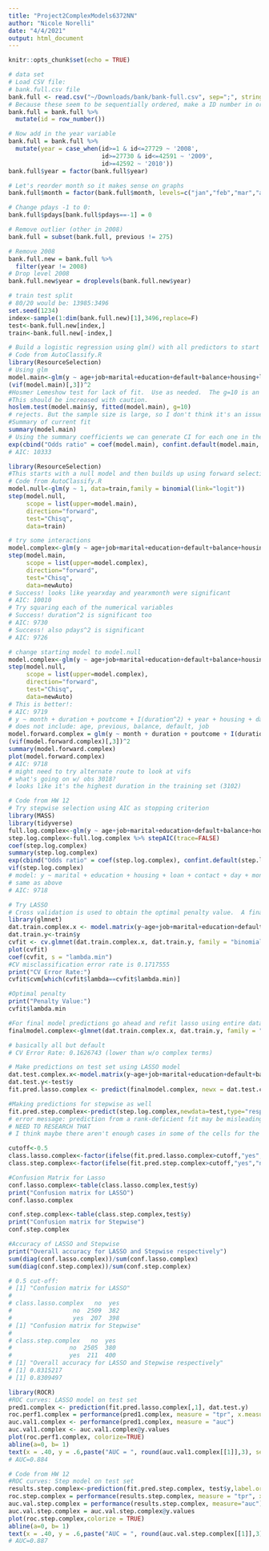 ```yaml
---
title: "Project2ComplexModels6372NN"
author: "Nicole Norelli"
date: "4/4/2021"
output: html_document
---
```


```r
knitr::opts_chunk$set(echo = TRUE)
```

```r
# data set
# Load CSV file:
# bank.full.csv file
bank.full <- read.csv("~/Downloads/bank/bank-full.csv", sep=";", stringsAsFactors=TRUE)
# Because these seem to be sequentially ordered, make a ID number in order
bank.full = bank.full %>%
  mutate(id = row_number())

# Now add in the year variable
bank.full = bank.full %>%
  mutate(year = case_when(id>=1 & id<=27729 ~ '2008',
                          id>=27730 & id<=42591 ~ '2009',
                          id>=42592 ~ '2010'))
bank.full$year = factor(bank.full$year)

# Let's reorder month so it makes sense on graphs
bank.full$month = factor(bank.full$month, levels=c("jan","feb","mar","apr","may","jun","jul","aug","sep","oct","nov","dec"))

# Change pdays -1 to 0:
bank.full$pdays[bank.full$pdays==-1] = 0

# Remove outlier (other in 2008)
bank.full = subset(bank.full, previous != 275)

# Remove 2008
bank.full.new = bank.full %>%
  filter(year != 2008)
# Drop level 2008
bank.full.new$year = droplevels(bank.full.new$year)
```

```r
# train test split
# 80/20 would be: 13985:3496
set.seed(1234)
index<-sample(1:dim(bank.full.new)[1],3496,replace=F)
test<-bank.full.new[index,]
train<-bank.full.new[-index,]
```

```r
# Build a logistic regression using glm() with all predictors to start
# Code from AutoClassify.R
library(ResourceSelection)
# Using glm
model.main<-glm(y ~ age+job+marital+education+default+balance+housing+loan+contact+day+month+duration+campaign+pdays+previous+poutcome+year, data=train,family = binomial(link="logit"))
(vif(model.main)[,3])^2
#Hosmer Lemeshow test for lack of fit.  Use as needed.  The g=10 is an option that deals with the continuous predictors if any are there.
#This should be increased with caution. 
hoslem.test(model.main$y, fitted(model.main), g=10)
# rejects. But the sample size is large, so I don't think it's an issue
#Summary of current fit
summary(model.main)
# Using the summary coefficients we can generate CI for each one in the table
exp(cbind("Odds ratio" = coef(model.main), confint.default(model.main, level = 0.95)))
# AIC: 10333
```

```r
library(ResourceSelection)
#This starts with a null model and then builds up using forward selection up to all the predictors that were specified in main model previously.
# Code from AutoClassify.R
model.null<-glm(y ~ 1, data=train,family = binomial(link="logit"))
step(model.null,
     scope = list(upper=model.main),
     direction="forward",
     test="Chisq",
     data=train)
```

```r
# try some interactions
model.complex<-glm(y ~ age+job+marital+education+default+balance+housing+loan+contact+day+month+duration+campaign+pdays+previous+poutcome+year+year:month+year:day+I(duration^2)+I(pdays^2), data=train,family = binomial(link="logit"))
step(model.main,
     scope = list(upper=model.complex),
     direction="forward",
     test="Chisq",
     data=newAuto)
# Success! looks like yearxday and yearxmonth were significant
# AIC: 10010
# Try squaring each of the numerical variables
# Success! duration^2 is significant too
# AIC: 9730
# Success! also pdays^2 is significant
# AIC: 9726
```

```r
# change starting model to model.null
model.complex<-glm(y ~ age+job+marital+education+default+balance+housing+loan+contact+day+month+duration+campaign+pdays+previous+poutcome+year+year:month+year:day+I(duration^2)+I(pdays^2), data=train,family = binomial(link="logit"))
step(model.null,
     scope = list(upper=model.complex),
     direction="forward",
     test="Chisq",
     data=newAuto)
# This is better!:
# AIC: 9719
# y ~ month + duration + poutcome + I(duration^2) + year + housing + day + contact + education + campaign + loan + marital + I(pdays^2) + pdays + month:year + year:day
# does not include: age, previous, balance, default, job
model.forward.complex = glm(y ~ month + duration + poutcome + I(duration^2) + year + housing + day + contact + education + campaign + loan + marital + I(pdays^2) + pdays + month:year + year:day, data=train,family = binomial(link="logit"))
(vif(model.forward.complex)[,3])^2
summary(model.forward.complex)
plot(model.forward.complex)
# AIC: 9718
# might need to try alternate route to look at vifs
# what's going on w/ obs 3018?
# looks like it's the highest duration in the training set (3102)
```

```r
# Code from HW 12
# Try stepwise selection using AIC as stopping criterion
library(MASS)
library(tidyverse)
full.log.complex<-glm(y ~ age+job+marital+education+default+balance+housing+loan+contact+day+month+duration+campaign+pdays+previous+poutcome+year+year:month+year:day+I(duration^2)+I(pdays^2),family="binomial",data=train)
step.log.complex<-full.log.complex %>% stepAIC(trace=FALSE)
coef(step.log.complex)
summary(step.log.complex)
exp(cbind("Odds ratio" = coef(step.log.complex), confint.default(step.log.complex, level = 0.95)))
vif(step.log.complex)
# model: y ~ marital + education + housing + loan + contact + day + month + duration + campaign + pdays + poutcome + year + I(duration^2) + I(pdays^2) + month:year + day:year
# same as above
# AIC: 9718
```

```r
# Try LASSO
# Cross validation is used to obtain the optimal penalty value.  A final refit using the entire data set can then be obtained once the optimal penalty value is determined.  For this example, the object "finalmodel" produces the final lasso model.
library(glmnet)
dat.train.complex.x <- model.matrix(y~age+job+marital+education+default+balance+housing+loan+contact+day+month+duration+campaign+pdays+previous+poutcome+year+year:month+year:day+I(duration^2)+I(pdays^2)-1,train)
dat.train.y<-train$y
cvfit <- cv.glmnet(dat.train.complex.x, dat.train.y, family = "binomial", type.measure = "class", nlambda = 1000)
plot(cvfit)
coef(cvfit, s = "lambda.min")
#CV misclassification error rate is 0.1717555
print("CV Error Rate:")
cvfit$cvm[which(cvfit$lambda==cvfit$lambda.min)]

#Optimal penalty
print("Penalty Value:")
cvfit$lambda.min

#For final model predictions go ahead and refit lasso using entire data set
finalmodel.complex<-glmnet(dat.train.complex.x, dat.train.y, family = "binomial",lambda=cvfit$lambda.min)

# basically all but default
# CV Error Rate: 0.1626743 (lower than w/o complex terms)
```

```r
# Make predictions on test set using LASSO model
dat.test.complex.x<-model.matrix(y~age+job+marital+education+default+balance+housing+loan+contact+day+month+duration+campaign+pdays+previous+poutcome+year+year:month+year:day+I(duration^2)+I(pdays^2)-1,test)
dat.test.y<-test$y
fit.pred.lasso.complex <- predict(finalmodel.complex, newx = dat.test.complex.x, type = "response")

#Making predictions for stepwise as well
fit.pred.step.complex<-predict(step.log.complex,newdata=test,type="response")
# error message: prediction from a rank-deficient fit may be misleading???
# NEED TO RESEARCH THAT
# I think maybe there aren't enough cases in some of the cells for the test set or it's the multicollinearity?
```

```r
cutoff<-0.5
class.lasso.complex<-factor(ifelse(fit.pred.lasso.complex>cutoff,"yes","no"),levels=c("no","yes"))
class.step.complex<-factor(ifelse(fit.pred.step.complex>cutoff,"yes","no"),levels=c("no","yes"))

#Confusion Matrix for Lasso
conf.lasso.complex<-table(class.lasso.complex,test$y)
print("Confusion matrix for LASSO")
conf.lasso.complex

conf.step.complex<-table(class.step.complex,test$y)
print("Confusion matrix for Stepwise")
conf.step.complex

#Accuracy of LASSO and Stepwise
print("Overall accuracy for LASSO and Stepwise respectively")
sum(diag(conf.lasso.complex))/sum(conf.lasso.complex)
sum(diag(conf.step.complex))/sum(conf.step.complex)

# 0.5 cut-off:
# [1] "Confusion matrix for LASSO"
#                    
# class.lasso.complex   no  yes
#                 no  2509  382
#                 yes  207  398
# [1] "Confusion matrix for Stepwise"
#                   
# class.step.complex   no  yes
#                no  2505  380
#                yes  211  400
# [1] "Overall accuracy for LASSO and Stepwise respectively"
# [1] 0.8315217
# [1] 0.8309497
```

```r
library(ROCR)
#ROC curves: LASSO model on test set
pred1.complex <- prediction(fit.pred.lasso.complex[,1], dat.test.y)
roc.perf1.complex = performance(pred1.complex, measure = "tpr", x.measure = "fpr")
auc.val1.complex <- performance(pred1.complex, measure = "auc")
auc.val1.complex <- auc.val1.complex@y.values
plot(roc.perf1.complex, colorize=TRUE)
abline(a=0, b= 1)
text(x = .40, y = .6,paste("AUC = ", round(auc.val1.complex[[1]],3), sep = ""))
# AUC=0.884

# Code from HW 12
#ROC curves: Step model on test set
results.step.complex<-prediction(fit.pred.step.complex, test$y,label.ordering=c("no","yes"))
roc.step.complex = performance(results.step.complex, measure = "tpr", x.measure = "fpr")
auc.val.step.complex = performance(results.step.complex, measure="auc")
auc.val.step.complex = auc.val.step.complex@y.values
plot(roc.step.complex,colorize = TRUE)
abline(a=0, b= 1)
text(x = .40, y = .6,paste("AUC = ", round(auc.val.step.complex[[1]],3), sep = ""))
# AUC=0.887
```
